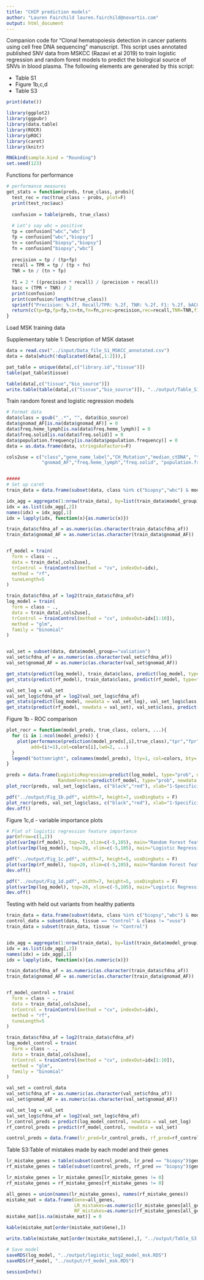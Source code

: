 ```yaml
---
title: "CHIP prediction models"
author: "Lauren Fairchild lauren.fairchild@novartis.com"
output: html_document
---
```


Companion code for "Clonal hematopoiesis detection in cancer patients using cell free DNA sequencing" manuscript. This script uses annotated published SNV data from MSKCC (Razavi et al 2019) to train logistic regression and random forest models to predict the biological source of SNVs in blood plasma. The following elements are generated by this script:

* Table S1
* Figure 1b,c,d
* Table S3

```r
print(date())
```

```r
library(ggplot2)
library(ggpubr)
library(data.table)
library(ROCR)
library(pROC)
library(caret)
library(knitr)

RNGkind(sample.kind = "Rounding")
set.seed(123)
```

Functions for performance
```r
# performance measures
get_stats = function(preds, true_class, probs){
  test_roc = roc(true_class ~ probs, plot=F)
  print(test_roc$auc)
  
  confusion = table(preds, true_class)
  
  # Let's say wbc = positive
  tp = confusion["wbc","wbc"]
  fp = confusion["wbc","biopsy"]
  tn = confusion["biopsy","biopsy"]
  fn = confusion["biopsy","wbc"]
  
  precision = tp / (tp+fp)
  recall = TPR = tp / (tp + fn)
  TNR = tn / (tn + fp)
  
  f1 = 2 * ((precision * recall) / (precision + recall))
  bacc = (TPR + TNR) / 2
  print(confusion)
  print(confusion/length(true_class))
  sprintf("Precision: %.2f, Recall/TPR: %.2f, TNR: %.2f, F1: %.2f, bACC: %.2f", precision, recall, TNR, f1, bacc)
  return(c(tp=tp,fp=fp,tn=tn,fn=fn,prec=precision,rec=recall,TNR=TNR,f1=f1,bacc=bacc,roc=test_roc$auc))
}

```



Load MSK training data 

Supplementary table 1: Description of MSK dataset
```r
data = read.csv("../input/Data_file_S1_MSKCC_annotated.csv")
data = data[which(!duplicated(data[,1:2])),]

pat_table = unique(data[,c("library.id","tissue")])
table(pat_table$tissue)

table(data[,c("tissue","bio_source")])
write.table(table(data[,c("tissue","bio_source")]), "../output/Table_S1.txt", sep="\t", quote=F)
```


Train random forest and logistic regression models
```r
# Format data
data$class = gsub("_.*", "", data$bio_source)
data$gnomad_AF[is.na(data$gnomad_AF)] = 0
data$freq.heme_lymph[is.na(data$freq.heme_lymph)] = 0
data$freq.solid[is.na(data$freq.solid)] = 0
data$population.frequency[is.na(data$population.frequency)] = 0
data = as.data.frame(data, stringsAsFactors=F)

cols2use = c("class","gene_name_label","CH_Mutation","median_ctDNA", "tq_ctDNA", grep("SBS", colnames(data), value=T), "cfdna_af", 
             "gnomad_AF","freq.heme_lymph","freq.solid", "population.frequency")


#####
# Set up caret
train_data = data.frame(subset(data, class %in% c("biopsy","wbc") & model_group !="valiation"))

idx_agg = aggregate(1:nrow(train_data), by=list(train_data$model_group), paste)
idx = as.list(idx_agg[,2])
names(idx) = idx_agg[,1]
idx = lapply(idx, function(x){as.numeric(x)})

train_data$cfdna_af = as.numeric(as.character(train_data$cfdna_af))
train_data$gnomad_AF = as.numeric(as.character(train_data$gnomad_AF))


rf_model = train(
  form = class ~ .,
  data = train_data[,cols2use],
  trControl = trainControl(method = "cv", indexOut=idx),
  method = "rf",
  tuneLength=5
)

train_data$cfdna_af = log2(train_data$cfdna_af)
log_model = train(
  form = class ~ .,
  data = train_data[,cols2use],
  trControl = trainControl(method = "cv", indexOut=idx[1:10]),
  method = "glm",
  family = "binomial"
)


val_set = subset(data, data$model_group=="valiation")
val_set$cfdna_af = as.numeric(as.character(val_set$cfdna_af))
val_set$gnomad_AF = as.numeric(as.character(val_set$gnomad_AF))

get_stats(predict(log_model), train_data$class, predict(log_model, type="prob")[,2])
get_stats(predict(rf_model), train_data$class, predict(rf_model, type="prob")[,2])

val_set_log = val_set
val_set_log$cfdna_af = log2(val_set_log$cfdna_af)
get_stats(predict(log_model, newdata = val_set_log), val_set_log$class, predict(log_model, type="prob", newdata = val_set_log)[,2])
get_stats(predict(rf_model, newdata = val_set), val_set$class, predict(rf_model, type="prob", newdata = val_set)[,2])
```

Figure 1b - ROC comparison
```r
plot_rocr = function(model_preds, true_class, colors, ...){
  for (i in 1:ncol(model_preds)) {
    plot(performance(prediction(model_preds[,i],true_class),"tpr","fpr"), 
         add=(i!=1),col=colors[i],lwd=2, ...)
  }
  legend("bottomright", colnames(model_preds), lty=1, col=colors, bty='n')
}

preds = data.frame(LogisticRegression=predict(log_model, type="prob", newdata = val_set_log)[,2],
                   RandomForest=predict(rf_model, type="prob", newdata = val_set)[,2])
plot_rocr(preds, val_set_log$class, c("black","red"), xlab="1-Specificity",ylab="Sensitivity")

pdf("../output/Fig_1b.pdf", width=7, height=7, useDingbats = F)
plot_rocr(preds, val_set_log$class, c("black","red"), xlab="1-Specificity",ylab="Sensitivity")
dev.off()
```

Figure 1c,d - variable importance plots
```r
# Plot of logistic regression feature importance
par(mfrow=c(1,2))
plot(varImp(rf_model), top=20, xlim=c(-5,105), main="Random Forest feature importance")
plot(varImp(log_model), top=20, xlim=c(-5,105), main="Logistic Regression feature importance")

pdf("../output/Fig_1c.pdf", width=7, height=5, useDingbats = F)
plot(varImp(rf_model), top=20, xlim=c(-5,105), main="Random Forest feature importance")
dev.off()

pdf("../output/Fig_1d.pdf", width=7, height=5, useDingbats = F)
plot(varImp(log_model), top=20, xlim=c(-5,105), main="Logistic Regression feature importance")
dev.off()
```

Testing with held out variants from healthy patients
```r
train_data = data.frame(subset(data, class %in% c("biopsy","wbc") & model_group !="valiation"))
control_data = subset(data, tissue == "Control" & class != "vuso")
train_data = subset(train_data, tissue != "Control")


idx_agg = aggregate(1:nrow(train_data), by=list(train_data$model_group), paste)
idx = as.list(idx_agg[,2])
names(idx) = idx_agg[,1]
idx = lapply(idx, function(x){as.numeric(x)})

train_data$cfdna_af = as.numeric(as.character(train_data$cfdna_af))
train_data$gnomad_AF = as.numeric(as.character(train_data$gnomad_AF))


rf_model_control = train(
  form = class ~ .,
  data = train_data[,cols2use],
  trControl = trainControl(method = "cv", indexOut=idx),
  method = "rf",
  tuneLength=5
)

train_data$cfdna_af = log2(train_data$cfdna_af)
log_model_control = train(
  form = class ~ .,
  data = train_data[,cols2use],
  trControl = trainControl(method = "cv", indexOut=idx[1:10]),
  method = "glm",
  family = "binomial"
)

val_set = control_data
val_set$cfdna_af = as.numeric(as.character(val_set$cfdna_af))
val_set$gnomad_AF = as.numeric(as.character(val_set$gnomad_AF))

val_set_log = val_set
val_set_log$cfdna_af = log2(val_set_log$cfdna_af)
lr_control_preds = predict(log_model_control, newdata = val_set_log)
rf_control_preds = predict(rf_model_control, newdata = val_set)

control_preds = data.frame(lr_pred=lr_control_preds, rf_pred=rf_control_preds, gene = val_set_log$gene_name)
```

Table S3:Table of mistakes made by each model and their genes
```r
lr_mistake_genes = table(subset(control_preds, lr_pred == "biopsy")$gene)
rf_mistake_genes = table(subset(control_preds, rf_pred == "biopsy")$gene)

lr_mistake_genes = lr_mistake_genes[lr_mistake_genes != 0]
rf_mistake_genes = rf_mistake_genes[rf_mistake_genes != 0]

all_genes = union(names(lr_mistake_genes), names(rf_mistake_genes))
mistake_mat = data.frame(Gene=all_genes,
                         LR_mistakes=as.numeric(lr_mistake_genes[all_genes]), 
                         RF_mistakes=as.numeric(rf_mistake_genes[all_genes]))
mistake_mat[is.na(mistake_mat)] = 0

kable(mistake_mat[order(mistake_mat$Gene),])

write.table(mistake_mat[order(mistake_mat$Gene),], "../output/Table_S3.txt", sep="\t", quote=F, row.names=F)
```



```r
# Save model
saveRDS(log_model, "../output/logistic_log2_model_msk.RDS")
saveRDS(rf_model, "../output/rf_model_msk.RDS")

```

```r
sessionInfo()
```